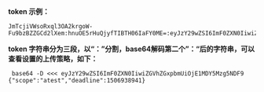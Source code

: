 **token 示例：**

```
JmTcjiVWsoRxql3OA2krgoW-Fu9bzBZZGCd2lXem:hnuOE5rHuQjyfTIBTH06IaFY0ME=:eyJzY29wZSI6ImF0ZXN0IiwiZGVhZGxpbmUiOjE1MDY5Mzg5NDF9
```

**token 字符串分为三段，以“：”分割，base64解码第二个”：“后的字符串，可以查看设置的上传策略，如下：**

```
 base64 -D <<< eyJzY29wZSI6ImF0ZXN0IiwiZGVhZGxpbmUiOjE1MDY5Mzg5NDF9
{"scope":"atest","deadline":1506938941}
```